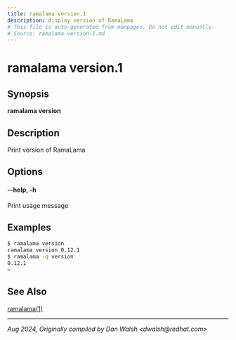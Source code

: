 ```yaml
---
title: ramalama version.1
description: display version of RamaLama
# This file is auto-generated from manpages. Do not edit manually.
# Source: ramalama-version.1.md
---
```


# ramalama version.1

## Synopsis
**ramalama version**

## Description
Print version of RamaLama

## Options

#### **--help**, **-h**
Print usage message

## Examples

```bash
$ ramalama version
ramalama version 0.12.1
$ ramalama -q version
0.12.1
>
```
## See Also
[ramalama(1)](/docs/commands/ramalama/)

---

*Aug 2024, Originally compiled by Dan Walsh &lt;dwalsh&#64;redhat.com&gt;*